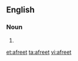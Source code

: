 ==English==

===Noun===
{{en-noun}}

# {{alternative spelling of|ifrit|lang=en}}

[[et:afreet]]
[[ta:afreet]]
[[vi:afreet]]